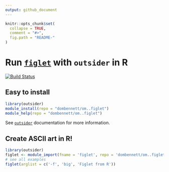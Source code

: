 ```yaml
---
output: github_document
---
```


<!-- README.md is generated from README.Rmd. Please edit that file -->
<!-- devtools::rmarkdown::render("README.Rmd") -->
<!-- Rscript -e "library(knitr); knit('README.Rmd')" -->

```r
knitr::opts_chunk$set(
  collapse = TRUE,
  comment = "#>",
  fig.path = "README-"
)
```

# Run [`figlet`](http://www.figlet.org/) with `outsider` in R

[![Build Status](https://travis-ci.org/dombennett/om..figlet.svg?branch=master)](https://travis-ci.org/dombennett/om..figlet)

## Easy to install

```r
library(outsider)
module_install(repo = "dombennett/om..figlet")
module_help(repo = "dombennett/om..figlet")
```

See [`outsider`](https://github.com/AntonelliLab/outsider) documentation for
more information.


## Create ASCII art in R!

```r
library(outsider)
figlet <- module_import(fname = 'figlet', repo = 'dombennett/om..figlet')
# see all examples
figlet(arglist = c('-f', 'big', 'Figlet from R'))
```
